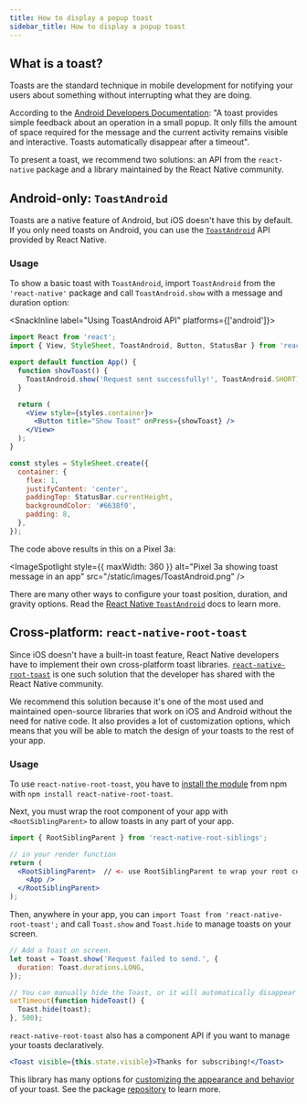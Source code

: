 ```yaml
---
title: How to display a popup toast
sidebar_title: How to display a popup toast
---
```



## What is a toast?

Toasts are the standard technique in mobile development for notifying your users about something without interrupting what they are doing.

According to the [Android Developers
Documentation](https://developer.android.com/guide/topics/ui/notifiers/toasts): "A toast provides
simple feedback about an operation in a small popup. It only fills the amount of space required for
the message and the current activity remains visible and interactive. Toasts automatically disappear
after a timeout".

To present a toast, we recommend two solutions: an API from the `react-native` package and a library
maintained by the React Native community.

## Android-only: `ToastAndroid`

Toasts are a native feature of Android, but iOS doesn't have this by default. If you only need
toasts on Android, you can use the [`ToastAndroid`](https://reactnative.dev/docs/toastandroid) API
provided by React Native.

### Usage

To show a basic toast with `ToastAndroid`, import `ToastAndroid` from the `'react-native'` package
and call `ToastAndroid.show` with a message and duration option:

<SnackInline label="Using ToastAndroid API" platforms={['android']}>

```jsx
import React from 'react';
import { View, StyleSheet, ToastAndroid, Button, StatusBar } from 'react-native';

export default function App() {
  function showToast() {
    ToastAndroid.show('Request sent successfully!', ToastAndroid.SHORT);
  }

  return (
    <View style={styles.container}>
      <Button title="Show Toast" onPress={showToast} />
    </View>
  );
}

const styles = StyleSheet.create({
  container: {
    flex: 1,
    justifyContent: 'center',
    paddingTop: StatusBar.currentHeight,
    backgroundColor: '#6638f0',
    padding: 8,
  },
});
```

</SnackInline>

The code above results in this on a Pixel 3a:

<ImageSpotlight
  style={{ maxWidth: 360 }}
  alt="Pixel 3a showing toast message in an app"
  src="/static/images/ToastAndroid.png"
/>

There are many other ways to configure your toast position, duration, and gravity options. Read the
[React Native `ToastAndroid`](https://reactnative.dev/docs/toastandroid) docs to learn more.

## Cross-platform: `react-native-root-toast`

Since iOS doesn't have a built-in toast feature, React Native developers have to implement their own
cross-platform toast libraries.
[`react-native-root-toast`](https://github.com/magicismight/react-native-root-toast) is one such
solution that the developer has shared with the React Native community.

We recommend this solution because it's one of the most used and maintained open-source libraries that
work on iOS and Android without the need for native code. It also provides a lot of customization
options, which means that you will be able to match the design of your toasts to the rest of your app.

### Usage

To use `react-native-root-toast`, you have to [install the module](https://github.com/magicismight/react-native-root-toast) from npm with `npm install react-native-root-toast`.

Next, you must wrap the root component of your app with `<RootSiblingParent>` to allow toasts in any
part of your app.

```jsx
import { RootSiblingParent } from 'react-native-root-siblings';

// in your render function
return (
  <RootSiblingParent>  // <- use RootSiblingParent to wrap your root component
    <App />
  </RootSiblingParent>
);
```

Then, anywhere in your app, you can `import Toast from 'react-native-root-toast';` and call
`Toast.show` and `Toast.hide` to manage toasts on your screen.

```jsx
// Add a Toast on screen.
let toast = Toast.show('Request failed to send.', {
  duration: Toast.durations.LONG,
});

// You can manually hide the Toast, or it will automatically disappear after a `duration` ms timeout.
setTimeout(function hideToast() {
  Toast.hide(toast);
}, 500);
```

`react-native-root-toast` also has a component API if you want to manage your toasts declaratively.

```jsx
<Toast visible={this.state.visible}>Thanks for subscribing!</Toast>
```

This library has many options for [customizing the appearance and behavior](https://github.com/magicismight/react-native-root-toast#reference) of your toast.
See the package [repository](https://github.com/magicismight/react-native-root-toast) to learn more.
